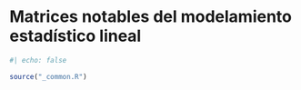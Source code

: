 # Matrices notables del modelamiento estadístico lineal {#sec-data-transform}

```r
#| echo: false

source("_common.R")
```
